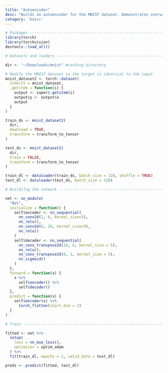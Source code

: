 ```yaml
---
title: "Autoencoder"
desc: "Builds an autoencoder for the MNIST dataset. Demonstrates overwriting the predict method"
category: 'basic'
---
```


```r
# Packages ----------------------------------------------------------------
library(torch)
library(torchvision)
devtools::load_all()

# Datasets and loaders ----------------------------------------------------

dir <- "~/Downloads/mnist" #caching directory

# Modify the MNIST dataset so the target is identical to the input.
mnist_dataset2 <- torch::dataset(
  inherit = mnist_dataset,
  .getitem = function(i) {
    output <- super$.getitem(i)
    output$y <- output$x
    output
  }
)

train_ds <- mnist_dataset2(
  dir,
  download = TRUE,
  transform = transform_to_tensor
)

test_ds <- mnist_dataset2(
  dir,
  train = FALSE,
  transform = transform_to_tensor
)

train_dl <- dataloader(train_ds, batch_size = 128, shuffle = TRUE)
test_dl <- dataloader(test_ds, batch_size = 128)

# Buildifng the network ---------------------------------------------------

net <- nn_module(
  "Net",
  initialize = function() {
    self$encoder <- nn_sequential(
      nn_conv2d(1, 6, kernel_size=5),
      nn_relu(),
      nn_conv2d(6, 16, kernel_size=5),
      nn_relu()
    )
    self$decoder <- nn_sequential(
      nn_conv_transpose2d(16, 6, kernel_size = 5),
      nn_relu(),
      nn_conv_transpose2d(6, 1, kernel_size = 5),
      nn_sigmoid()
    )
  },
  forward = function(x) {
    x %>%
      self$encoder() %>%
      self$decoder()
  },
  predict = function(x) {
    self$encoder(x) %>%
      torch_flatten(start_dim = 2)
  }
)

# Train -------------------------------------------------------------------

fitted <- net %>%
  setup(
    loss = nn_mse_loss(),
    optimizer = optim_adam
  ) %>%
  fit(train_dl, epochs = 1, valid_data = test_dl)

preds <- predict(fitted, test_dl)

```

